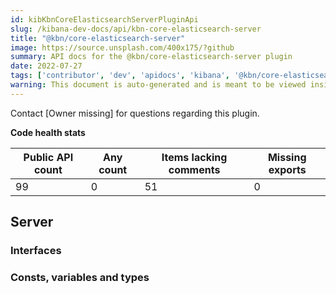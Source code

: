 ```yaml
---
id: kibKbnCoreElasticsearchServerPluginApi
slug: /kibana-dev-docs/api/kbn-core-elasticsearch-server
title: "@kbn/core-elasticsearch-server"
image: https://source.unsplash.com/400x175/?github
summary: API docs for the @kbn/core-elasticsearch-server plugin
date: 2022-07-27
tags: ['contributor', 'dev', 'apidocs', 'kibana', '@kbn/core-elasticsearch-server']
warning: This document is auto-generated and is meant to be viewed inside our experimental, new docs system. Reach out in #docs-engineering for more info.
---
```




Contact [Owner missing] for questions regarding this plugin.

**Code health stats**

| Public API count  | Any count | Items lacking comments | Missing exports |
|-------------------|-----------|------------------------|-----------------|
| 99 | 0 | 51 | 0 |

## Server

### Interfaces
<DocDefinitionList data={kbnCoreElasticsearchServerObj.server.interfaces}/>

### Consts, variables and types
<DocDefinitionList data={kbnCoreElasticsearchServerObj.server.misc}/>

